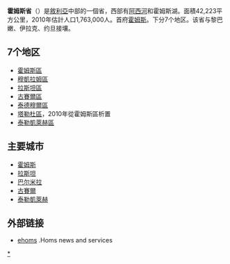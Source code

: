 {{noteTA
|T=zh-cn:霍姆斯省;zh-tw:荷姆斯省;zh-hk:霍姆斯省;	
|1 = zh-cn:霍姆斯;zh-tw:荷姆斯;zh-hk:霍姆斯;
}}
{{Infobox Syria Governorate
|governorate_name = 霍姆斯
|muhafazat_name = حمص
|loc_map = Homs in Syria (+Golan hatched).svg
|capital = [[霍姆斯_(敘利亞)|霍姆斯]]
|latd = 34.3
|longd = 38.3
|area = 42,223
|pop = 1,763,000
|pop_year = 2010年
|pop_density = 
|num_districts = 
|languages= [[阿拉伯語|阿拉伯語]]
}}
'''霍姆斯省'''（{{lang-ar|مُحافظة حمص|}}）是[[敘利亞|敘利亞]]中部的一個省，西部有[[阿西河|阿西河]]和霍姆斯湖。面積42,223平方公里，2010年估計人口1,763,000人。首府[[霍姆斯_(敘利亞)|霍姆斯]]。下分7个地区。该省与黎巴嫩、伊拉克、约旦接壤。

== 7个地区 ==
*[[霍姆斯區|霍姆斯區]]
*[[穆凱拉姆區|穆凱拉姆區]]
*[[拉斯坦區|拉斯坦區]]
*[[古賽爾區|古賽爾區]]
*[[泰德穆爾區|泰德穆爾區]]
*[[塔勒杜區|塔勒杜區]]，2010年從霍姆斯區析置
*[[泰勒凱萊赫區|泰勒凱萊赫區]]

== 主要城市 ==
*[[霍姆斯_(敘利亞)|霍姆斯]]
*[[拉斯坦|拉斯坦]]
*[[巴尔米拉|巴尔米拉]]
*[[古賽爾_(敘利亞)|古賽爾]]
*[[泰勒凱萊赫|泰勒凱萊赫]]

== 外部链接 ==
*[http://www.esyria.sy/ehoms/ ehoms] {{Wayback|url=http://www.esyria.sy/ehoms/ |date=20150619073521 }}.Homs news and services

{{敘利亞行政區劃}}

[[Category:霍姆斯省|*]]